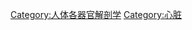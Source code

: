 {{Commonscat|Anatomical plates and drawings of the heart}}

[[Category:人体各器官解剖学|Category:人体各器官解剖学]]
[[Category:心脏|Category:心脏]]
